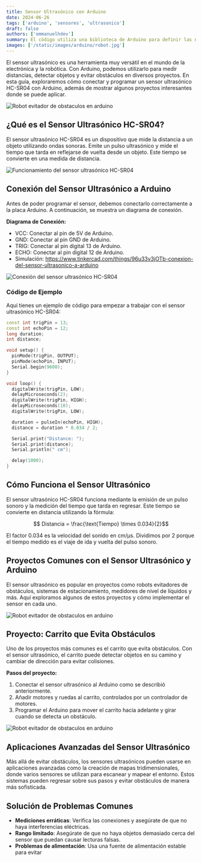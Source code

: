 ```yaml
---
title: Sensor Ultrasónico con Arduino
date: 2024-06-26
tags: ['arduino', 'sensores', 'ultrasonico']
draft: false
authors: ['emmanuelhdev']
summary: El código utiliza una biblioteca de Arduino para definir las notas musicales y sus duraciones
images: ['/static/images/arduino/robot.jpg']
---
```

El sensor ultrasónico es una herramienta muy versátil en el mundo de la electrónica y la robótica. Con Arduino, podemos utilizarlo para medir distancias, detectar objetos y evitar obstáculos en diversos proyectos. En esta guía, exploraremos cómo conectar y programar un sensor ultrasónico HC-SR04 con Arduino, además de mostrar algunos proyectos interesantes donde se puede aplicar.

![Robot evitador de obstaculos en arduino](/static/images/arduino/robot.jpg)

## ¿Qué es el Sensor Ultrasónico HC-SR04?

El sensor ultrasónico HC-SR04 es un dispositivo que mide la distancia a un objeto utilizando ondas sonoras. Emite un pulso ultrasónico y mide el tiempo que tarda en reflejarse de vuelta desde un objeto. Este tiempo se convierte en una medida de distancia.

![Funcionamiento del sensor ultrasónico HC-SR04](/static/images/arduino/hcsr04.webp)


## Conexión del Sensor Ultrasónico a Arduino

Antes de poder programar el sensor, debemos conectarlo correctamente a la placa Arduino. A continuación, se muestra un diagrama de conexión.

**Diagrama de Conexión:**

- VCC: Conectar al pin de 5V de Arduino.
- GND: Conectar al pin GND de Arduino.
- TRIG: Conectar al pin digital 13 de Arduino.
- ECHO: Conectar al pin digital 12 de Arduino.
- Simulación: https://www.tinkercad.com/things/96u33v3jOTb-conexion-del-sensor-ultrasonico-a-arduino

![Conexión del sensor ultrasónico HC-SR04](/static/images/arduino/hcsr04_diagram.webp)

### Código de Ejemplo

Aquí tienes un ejemplo de código para empezar a trabajar con el sensor ultrasónico HC-SR04:

```cpp
const int trigPin = 13;
const int echoPin = 12;
long duration;
int distance;

void setup() {
  pinMode(trigPin, OUTPUT);
  pinMode(echoPin, INPUT);
  Serial.begin(9600);
}

void loop() {
  digitalWrite(trigPin, LOW);
  delayMicroseconds(2);
  digitalWrite(trigPin, HIGH);
  delayMicroseconds(10);
  digitalWrite(trigPin, LOW);

  duration = pulseIn(echoPin, HIGH);
  distance = duration * 0.034 / 2;

  Serial.print("Distance: ");
  Serial.print(distance);
  Serial.println(" cm");

  delay(1000);
}
```

## Cómo Funciona el Sensor Ultrasónico

El sensor ultrasónico HC-SR04 funciona mediante la emisión de un pulso sonoro y la medición del tiempo que tarda en regresar. Este tiempo se convierte en distancia utilizando la fórmula:

$$ Distancia = \frac{\text{Tiempo} \times 0.034}{2}$$

El factor 0.034 es la velocidad del sonido en cm/µs. Dividimos por 2 porque el tiempo medido es el viaje de ida y vuelta del pulso sonoro.

## Proyectos Comunes con el Sensor Ultrasónico y Arduino

El sensor ultrasónico es popular en proyectos como robots evitadores de obstáculos, sistemas de estacionamiento, medidores de nivel de líquidos y más. Aquí exploramos algunos de estos proyectos y cómo implementar el sensor en cada uno.

![Robot evitador de obstaculos en arduino](/static/images/arduino/robot.jpg)

## Proyecto: Carrito que Evita Obstáculos

Uno de los proyectos más comunes es el carrito que evita obstáculos. Con el sensor ultrasónico, el carrito puede detectar objetos en su camino y cambiar de dirección para evitar colisiones.

**Pasos del proyecto:**

1. Conectar el sensor ultrasónico al Arduino como se describió anteriormente.
2. Añadir motores y ruedas al carrito, controlados por un controlador de motores.
3. Programar el Arduino para mover el carrito hacia adelante y girar cuando se detecta un obstáculo.

![Robot evitador de obstaculos en arduino](/static/images/arduino/robot.jpg)

## Aplicaciones Avanzadas del Sensor Ultrasónico

Más allá de evitar obstáculos, los sensores ultrasónicos pueden usarse en aplicaciones avanzadas como la creación de mapas tridimensionales, donde varios sensores se utilizan para escanear y mapear el entorno. Estos sistemas pueden regresar sobre sus pasos y evitar obstáculos de manera más sofisticada.

## Solución de Problemas Comunes

- **Mediciones erráticas**: Verifica las conexiones y asegúrate de que no haya interferencias eléctricas.
- **Rango limitado**: Asegúrate de que no haya objetos demasiado cerca del sensor que puedan causar lecturas falsas.
- **Problemas de alimentación**: Usa una fuente de alimentación estable para evitar

